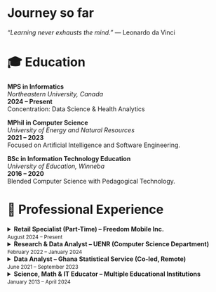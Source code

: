 # Journey so far
::: {.quote}
*"Learning never exhausts the mind."* — Leonardo da Vinci
:::

# 🎓 Education

::: {.timeline}

::: {.timeline-item}
**MPS in Informatics**  
_Northeastern University, Canada_  
**2024 – Present**  
Concentration: Data Science & Health Analytics
:::

::: {.timeline-item}
**MPhil in Computer Science**  
_University of Energy and Natural Resources_  
**2021 – 2023**  
Focused on Artificial Intelligence and Software Engineering.
:::

::: {.timeline-item}
**BSc in Information Technology Education**  
_University of Education, Winneba_  
**2016 – 2020**  
Blended Computer Science with Pedagogical Technology.
:::

:::
<!-- end timeline -->


# 💼 Professional Experience

::: {.experience-accordion}

<details>
<summary><strong>Retail Specialist (Part-Time) – Freedom Mobile Inc.</strong>  
<small>August 2024 – Present</small></summary>

- Deliver tailored mobile solutions by analyzing customer usage data and identifying cost-effective plans.
- Utilized recommendation systems to suggest optimal mobile plans based on usage patterns and customer preferences.
- Assisted in optimizing inventory levels by maintaining sales data reports and stock turnover analysis.
</details>

<details>
<summary><strong>Research & Data Analyst – UENR (Computer Science Department)</strong>  
<small>February 2022 – January 2024</small></summary>

- Conducted in-depth statistical analysis using Python (Pandas, NumPy) to support institutional research.
- Designed and implemented convolutional neural networks for gestational diabetes prediction, achieving 83% diagnostic accuracy to support early intervention and maternal healthcare decision-making.
- Prepared reports and executive summaries to present findings to faculty and research teams.
</details>

<details>
<summary><strong>Data Analyst – Ghana Statistical Service (Co-led, Remote)</strong>  
<small>June 2021 – September 2023</small></summary>

- Leveraged SQL and Python to identify data patterns and trends to support evidence-based policymaking.
- Applied machine learning algorithms, including random forests and neural networks, to predict infrastructure project outcomes and optimize resource allocation.
- Created interactive dashboards using Tableau and Power BI to present survey findings for stakeholders.
</details>

<details>
<summary><strong>Science, Math & IT Educator – Multiple Educational Institutions</strong>  
<small>January 2013 – April 2024</small></summary>

- Delivered STEM-focused instruction (Science, Mathematics, ICT) across junior and senior high levels using interactive digital platforms.
- Integrated learning management systems (Google Classroom, Microsoft Teams) to enhance blended learning.
- Applied data analysis tools (Excel, Python basics) to demonstrate real-world problem solving in math and science.
- Mentored students in practical ICT skills such as MS Office Suite, coding fundamentals, and responsible digital literacy.
</details>

:::
<!-- end experience-accordion -->
